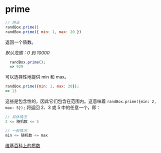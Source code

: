 # prime

```js
// 用法
randBox.prime()
randBox.prime({ min: 1, max: 20 })
```

返回一个质数。

_默认范围：0 到 10000_

```js
  randBox.prime();
  => 929
```

可以选择性地提供 min 和 max。

```js
randBox.prime({min: 1, max: 20});
=> 13
```

这些是包含性的，因此它们包含在范围内。这意味着
```randBox.prime({min: 2, max: 5});``` 将返回 2、3 或 5 中的任意一个，即：

```js
// 具体情况
2 <= 随机数 <= 5

// 一般情况
min <= 随机数 <= max
```

[维基百科上的质数][prime]

[prime]: https://en.wikipedia.org/wiki/Prime_number

